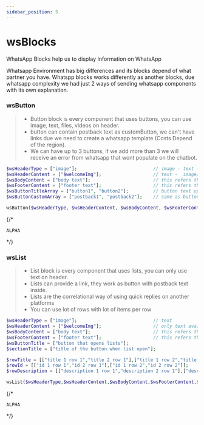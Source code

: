 ```yaml
---
sidebar_position: 5
---
```


# wsBlocks


WhatsApp Blocks help us to display Information on WhatsApp

Whatsapp Environment has big differences and its blocks depend of what partner you have.
Whatspp blocks works differently as another blocks, due whatsapp complexity we had just 2 ways of sending whatsapp components with its own explanation.

### wsButton

> - Button block is every component that uses buttons, you can use image, text, files, videos on header.
> - button can contain postback text as customButton, we can't have links due we need to create a whatsapp template (Costs Depend of the region).
> - We can have up to 3 buttons, if we add more than 3 we will receive an error from whatsapp that wont populate on the chatbot.

<Tabs>
<TabItem value="php" label="PHP">

```php
$wsHeaderType = ["image"];                            // image - text - file - video on header
$wsHeaderContent = ["$welcomeImg"];                   // text -  image/file/video url with extension
$wsBodyContent = ["body text"];                       // this refers the body message
$wsFooterContent = ["footer text"];                   // this refers the footer content
$wsButtonTitleArray = ["button1", "button2"];         // button text up to 3 buttons with up to 20 characters
$wsButtonCustomArray = ["postback1", "postback2"];    // same as button text

wsButton($wsHeaderType, $wsHeaderContent, $wsBodyContent, $wsFooterContent, $wsButtonTitleArray, $wsButtonCustomArray);
```

</TabItem>
{/* <TabItem value="nodejs" label="Node.js">

```nodejs
ALPHA
```

</TabItem> */}
</Tabs>

### wsList

> - List block is every component that uses lists, you can only use text on header.
> - Lists can provide a link, they work as button with postback text inside.
> - Lists are the correlational way of using quick replies on another platforms
> - You can use lot of rows with lot of items per row

<Tabs>
<TabItem value="php" label="PHP">

```php
$wsHeaderType = ["image"];                            // text
$wsHeaderContent = ["$welcomeImg"];                   // only text available as header for lists
$wsBodyContent = ["body text"];                       // this refers the body message
$wsFooterContent = ["footer text"];                   // this refers the footer content
$wsButtonTitle = ["button that opens lists"];
$sectionTitle = ["title of the button when list open"];

$rowTitle = [["title 1 row 1","title 2 row 1"],["title 1 row 2","title 2 row 2"]];
$rowId = [["id 1 row 1","id 2 row 1"],["id 1 row 2","id 2 row 2"]];
$rowDescription = [["description 1 row 1","description 2 row 1"],["description 1 row 2","description 2 row 2"]]

wsList($wsHeaderType,$wsHeaderContent,$wsBodyContent,$wsFooterContent,$wsButtonTitle,$sectionTitle,$rowId,$rowTitle,$rowDescription);
```

</TabItem>
{/* <TabItem value="nodejs" label="Node.js">

```nodejs
ALPHA
```

</TabItem> */}
</Tabs>
